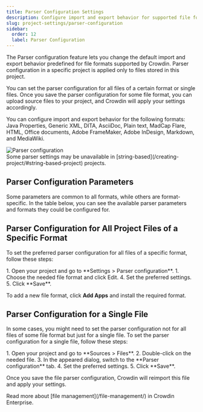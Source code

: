 ```yaml
---
title: Parser Configuration Settings
description: Configure import and export behavior for supported file formats
slug: project-settings/parser-configuration
sidebar:
  order: 12
  label: Parser Configuration
---
```



The Parser configuration feature lets you change the default import and export behavior predefined for file formats supported by Crowdin. Parser configuration in a specific project is applied only to files stored in this project.

You can set the parser configuration for all files of a certain format or single files. Once you save the parser configuration for some file format, you can upload source files to your project, and Crowdin will apply your settings accordingly.

You can configure import and export behavior for the following formats: Java Properties, Generic XML, DITA, AsciiDoc, Plain text, MadCap Flare, HTML, Office documents, Adobe FrameMaker, Adobe InDesign, Markdown, and MediaWiki.

<Image src={parsersConfiguration} alt="Parser configuration" />

<Aside type="caution">
  Some parser settings may be unavailable in [string-based](/creating-project/#string-based-project) projects.
</Aside>

## Parser Configuration Parameters

Some parameters are common to all formats, while others are format-specific. In the table below, you can see the available parser parameters and formats they could be configured for.

<Include file="parser-configuration-parameters.mdx" />

## Parser Configuration for All Project Files of a Specific Format

To set the preferred parser configuration for all files of a specific format, follow these steps:

<Steps>
  1. Open your project and go to **Settings > Parser configuration**.
  1. Choose the needed file format and click Edit.
  4. Set the preferred settings.
  5. Click **Save**.
</Steps>

To add a new file format, click **Add Apps** and install the required format.

## Parser Configuration for a Single File

In some cases, you might need to set the parser configuration not for all files of some file format but just for a single file. To set the parser configuration for a single file, follow these steps:

<Steps>
  1. Open your project and go to **Sources > Files**.
  2. Double-click on the needed file.
  3. In the appeared dialog, switch to the **Parser configuration** tab.
  4. Set the preferred settings.
  5. Click **Save**.
</Steps>

Once you save the file parser configuration, Crowdin will reimport this file and apply your settings.

<ReadMore>
  Read more about [file management](/file-management/) in Crowdin Enterprise.
</ReadMore>
